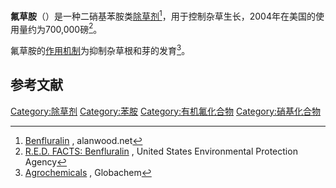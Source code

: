 {{Chembox
| Verifiedfields = changed
| Watchedfields = changed
| verifiedrevid = 486406020
| ImageFile = Benfluralin FormulaV1.svg
| ImageSize = 200px
| IUPACName = ''N''-Butyl-''N''-ethyl-2,6-dinitro-4-(trifluoromethyl)aniline
| OtherNames = Benefin; Benfluraline; α,α,α-Trifluoro-2,6-dinitro-''N'',''N''-ethylbutyl-''p''-toluidine
| Section1 = {{Chembox Identifiers
|  CASNo = 1861-40-1
|   CASNo_Ref = {{cascite|changed|??}}
|  UNII_Ref = {{fdacite|correct|FDA}}
| UNII = 28224BUY6R
| PubChem = 2319
|  ChemSpiderID_Ref = {{chemspidercite|correct|chemspider}}
| ChemSpiderID = 2229
|  SMILES = [O-][N+](=O)c1cc(cc([N+]([O-])=O)c1N(CCCC)CC)C(F)(F)F
|  InChI = 1/C13H16F3N3O4/c1-3-5-6-17(4-2)12-10(18(20)21)7-9(13(14,15)16)8-11(12)19(22)23/h7-8H,3-6H2,1-2H3
|  InChIKey = SMDHCQAYESWHAE-UHFFFAOYAK
|  StdInChI_Ref = {{stdinchicite|correct|chemspider}}
| StdInChI = 1S/C13H16F3N3O4/c1-3-5-6-17(4-2)12-10(18(20)21)7-9(13(14,15)16)8-11(12)19(22)23/h7-8H,3-6H2,1-2H3
|  StdInChIKey_Ref = {{stdinchicite|correct|chemspider}}
| StdInChIKey = SMDHCQAYESWHAE-UHFFFAOYSA-N
  }}
| Section2 = {{Chembox Properties
|  C=13|H=16|F=3|N=3|O=4
|  Appearance = Orange crystalline solid<ref name=GESTIS>{{GESTIS|ZVG=490343}}</ref>
|  Density = 1.338 g/mL
|  MeltingPtC = 65.0
|  MeltingPtCH = 65.5
|   Melting_ref = <ref name=GESTIS/>
|  BoilingPtC = 121
|  BoilingPtCH = 122
|   Boiling_notes = at 0.6 mbar
|   Boiling_ref<ref name=GESTIS/>
|  Solubility = 1 mg/L<ref name=GESTIS/>
  }}
| Section3 = {{Chembox Hazards
|  MainHazards = 
|  FlashPt = 
|  Autoignition =
  }}
}}

'''氟草胺'''（{{lang-en|Benfluralin}}）是一种二硝基苯胺类[[除草剂|除草剂]]<ref>[http://www.alanwood.net/pesticides/benfluralin.html Benfluralin] {{Wayback|url=http://www.alanwood.net/pesticides/benfluralin.html |date=20140114081627 }}, alanwood.net</ref>，用于控制杂草生长，2004年在美国的使用量约为700,000磅<ref>[http://www.epa.gov/oppsrrd1/REDs/factsheets/benfluralin_fs.pdf R.E.D. FACTS: Benfluralin] {{Wayback|url=http://www.epa.gov/oppsrrd1/REDs/factsheets/benfluralin_fs.pdf |date=20110915205513 }}, United States Environmental Protection Agency</ref>。

氟草胺的[[作用机制|作用机制]]为抑制杂草根和芽的发育<ref>[http://www.globachem.com/Defaultb878.html?CID=7133&SLID=1#Benfluralin Agrochemicals] {{webarchive|url=https://web.archive.org/web/20120406170823/http://www.globachem.com/Defaultb878.html?CID=7133&SLID=1 |date=2012-04-06 }}, Globachem</ref>。

==参考文献==
{{reflist}}


{{除草剂}}


[[Category:除草剂|Category:除草剂]]
[[Category:苯胺|Category:苯胺]]
[[Category:有机氟化合物|Category:有机氟化合物]]
[[Category:硝基化合物|Category:硝基化合物]]